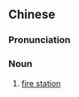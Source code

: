 ==Chinese==
{{zh-forms|type=21}}

===Pronunciation===
{{zh-pron
|m=xiāofángzhàn
|c=siu1 fong4 zaam6
|cat=n
}}

===Noun===
{{zh-noun}}

# [[fire station]]